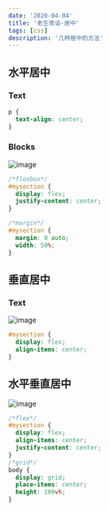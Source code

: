 ```yaml
---
date: '2020-04-04'
title: '老生常谈-居中'
tags: [css]
description: '几种居中的方法'
---
```


## 水平居中

### Text

```css
p {
  text-align: center;
}
```

### Blocks

![image](https://cdn.jsdelivr.net/gh/manonicu/pics@master/images/20190125091332.png)

```css
/*flexbox*/
#mysection {
  display: flex;
  justify-content: center;
}

/*margin*/
#mysection {
  margin: 0 auto;
  width: 50%;
}
```

## 垂直居中

### Text

![image](https://cdn.jsdelivr.net/gh/manonicu/pics@master/images/20190125092037.png)

```css
#mysection {
  display: flex;
  align-items: center;
}
```

## 水平垂直居中

![image](https://cdn.jsdelivr.net/gh/manonicu/pics@master/images/20190125091735.png)

```css
/*flex*/
#mysection {
  display: flex;
  align-items: center;
  justify-content: center;
}
/*grid*/
body {
  display: grid;
  place-items: center;
  height: 100vh;
}
```
